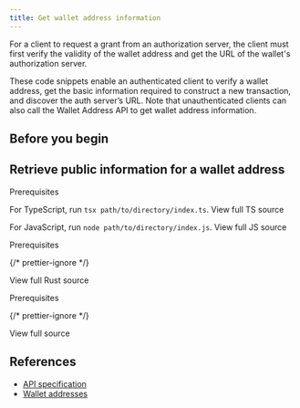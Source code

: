 ```yaml
---
title: Get wallet address information
---
```



For a client to request a grant from an authorization server, the client must first verify the validity of the wallet address and get the URL of the wallet's authorization server.

These code snippets enable an authenticated client to verify a wallet address, get the basic information required to construct a new transaction, and discover the auth server’s URL. Note that unauthenticated clients can also call the Wallet Address API to get wallet address information.

## Before you begin

<Begin />

## Retrieve public information for a wallet address

<Tabs>
<TabItem label='TypeScript/JavaScript' icon='seti:javascript'>
<LinkButton 
href="https://github.com/interledger/open-payments-snippets/blob/main/README.md#prerequisites" target="_blank" icon="external" iconPlacement="start">Prerequisites</LinkButton>
<TsImport />

<ChunkedSnippet
  source='wallet-address/wallet-address-get.ts'
  l='node'
  chunk='3'
/>

<ChunkedSnippet
  source='wallet-address/wallet-address-get.ts'
  l='node'
  chunk='4'
/>

For TypeScript, run `tsx path/to/directory/index.ts`. <LinkOut href='https://github.com/interledger/open-payments/blob/main/snippets/node/wallet-address/wallet-address-get.ts'>View full TS source</LinkOut>

For JavaScript, run `node path/to/directory/index.js`. <LinkOut href='https://github.com/interledger/open-payments/blob/main/snippets/node/wallet-address/wallet-address-get.js'>View full JS source</LinkOut>

</TabItem>
<TabItem label="Rust" icon='seti:rust'>
<LinkButton href="https://github.com/interledger/open-payments-rust/tree/main/src/snippets#readme" target="_blank" icon="external" iconPlacement="start">Prerequisites</LinkButton>

<ChunkedSnippet
  source='wallet-address/wallet-address-get.rs'
  l='rust'
  chunk='1'
/>

<ChunkedSnippet
  source='wallet-address/wallet-address-get.rs'
  l='rust'
  chunk='2'
/>

<ChunkedSnippet
  source='wallet-address/wallet-address-get.rs'
  l='rust'
  chunk='3'
/>

<ChunkedSnippet
  source='wallet-address/wallet-address-get.rs'
  l='rust'
  chunk='4'
/>

{/* prettier-ignore */}
<p><LinkOut href='https://github.com/interledger/open-payments/blob/main/snippets/rust/wallet-address/wallet-address-get.rs'>View full Rust source</LinkOut></p>

</TabItem>
<TabItem label="PHP" icon='seti:php'>
<LinkButton href="https://github.com/interledger/open-payments-php-snippets/blob/main/README.md#prerequisites" target="_blank" icon="external" iconPlacement="start">Prerequisites</LinkButton>

<PhpImport />

<ChunkedSnippet
  source='https://raw.githubusercontent.com/interledger/open-payments-php-snippets/refs/heads/main/src/Command/WalletAddress/PublicGetWalletAddress.php'
  chunk='3'
/>
<ChunkedSnippet
  source='https://raw.githubusercontent.com/interledger/open-payments-php-snippets/refs/heads/main/src/Command/WalletAddress/PublicGetWalletAddress.php'
  chunk='4'
/>
{/* prettier-ignore */}
<p><LinkOut href='https://github.com/interledger/open-payments-php-snippets/blob/main/src/Command/WalletAddress/PublicGetWalletAddress.php'>View full source</LinkOut></p>
</TabItem>
</Tabs>

## References

- [API specification](/apis/wallet-address-server/operations/get-wallet-address)
- [Wallet addresses](/concepts/wallet-addresses)
